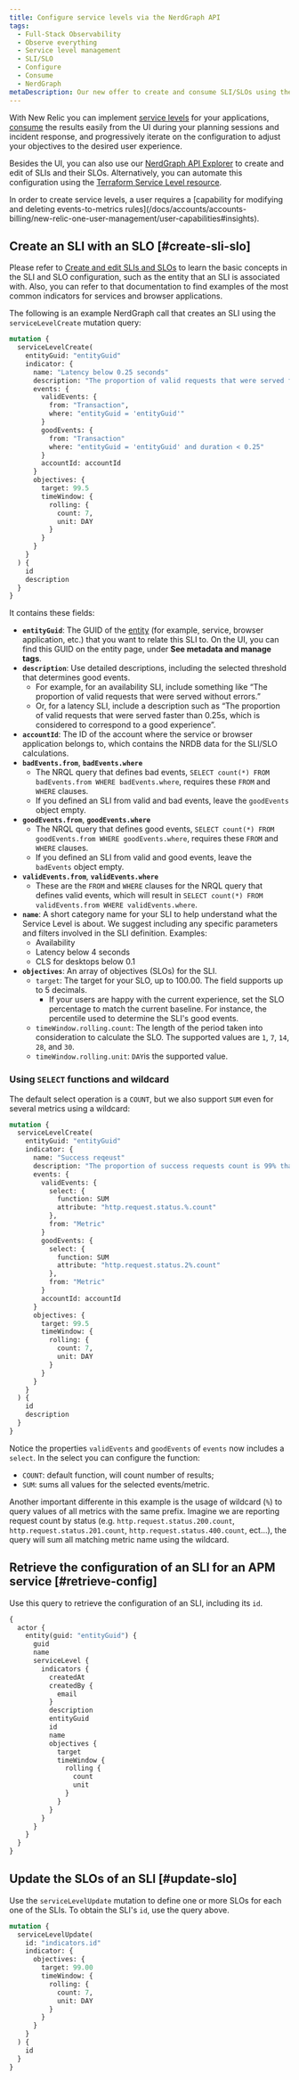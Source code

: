 ```yaml
---
title: Configure service levels via the NerdGraph API
tags:
  - Full-Stack Observability
  - Observe everything
  - Service level management
  - SLI/SLO
  - Configure
  - Consume
  - NerdGraph
metaDescription: Our new offer to create and consume SLI/SLOs using the NerdGraph API.
---
```


With New Relic you can implement [service levels](/docs/service-level-management/create-slm) for your applications, [consume](/docs/service-level-management/consume-slm) the results easily from the UI during your planning sessions and incident response, and progressively iterate on the configuration to adjust your objectives to the desired user experience.

Besides the UI, you can also use our [NerdGraph API Explorer](/docs/apis/nerdgraph/get-started/introduction-new-relic-nerdgraph/) to create and edit of SLIs and their SLOs. Alternatively, you can automate this configuration using the [Terraform Service Level resource](https://registry.terraform.io/providers/newrelic/newrelic/latest/docs/resources/service_level).

<Callout variant="important">
  In order to create service levels, a user requires a [capability for modifying and deleting events-to-metrics rules](/docs/accounts/accounts-billing/new-relic-one-user-management/user-capabilities#insights).  
</Callout>

## Create an SLI with an SLO [#create-sli-slo]

Please refer to [Create and edit SLIs and SLOs](/docs/service-level-management/create-slm#sli-entity) to learn the basic concepts in the SLI and SLO configuration, such as the entity that an SLI is associated with. Also, you can refer to that documentation to find examples of the most common indicators for <InlinePopover type="apm" /> services and browser applications.

The following is an example NerdGraph call that creates an SLI using the `serviceLevelCreate` mutation query:

```graphql
mutation {
  serviceLevelCreate(
    entityGuid: "entityGuid"
    indicator: {
      name: "Latency below 0.25 seconds"
      description: "The proportion of valid requests that were served faster than 0.25s, which is considered to correspond to a good experience."
      events: {
        validEvents: { 
          from: "Transaction", 
          where: "entityGuid = 'entityGuid'" 
        }
        goodEvents: {
          from: "Transaction"
          where: "entityGuid = 'entityGuid' and duration < 0.25"
        }
        accountId: accountId
      }
      objectives: {
        target: 99.5
        timeWindow: { 
          rolling: { 
            count: 7, 
            unit: DAY 
          } 
        }
      }
    }
  ) {
    id
    description
  }
}
```

It contains these fields:

* **`entityGuid`**: The GUID of the [entity](https://docs-preview.newrelic.com/docs/service-level-management/create-slm#sli-entity) (for example, <InlinePopover type="apm" /> service, browser application, etc.) that you want to relate this SLI to. On the UI, you can find this GUID on the entity page, under **See metadata and manage tags**.
* **`description`**: Use detailed descriptions, including the selected threshold that determines good events.
  * For example, for an availability SLI, include something like “The proportion of valid requests that were served without errors.”
  * Or, for a latency SLI, include a description such as “The proportion of valid requests that were served faster than 0.25s, which is considered to correspond to a good experience”.
* **`accountId`**: The ID of the account where the <InlinePopover type="apm" /> service or browser application belongs to, which contains the NRDB data for the SLI/SLO calculations.
* **`badEvents.from`**, **`badEvents.where`**
  * The NRQL query that defines bad events, `SELECT count(*) FROM badEvents.from WHERE badEvents.where`, requires these `FROM` and `WHERE` clauses.
  * If you defined an SLI from valid and bad events, leave the `goodEvents` object empty.
* **`goodEvents.from`**, **`goodEvents.where`**
  * The NRQL query that defines good events, `SELECT count(*) FROM goodEvents.from WHERE goodEvents.where`, requires these `FROM` and `WHERE` clauses.
  * If you defined an SLI from valid and good events, leave the `badEvents` object empty.
* **`validEvents.from`**, **`validEvents.where`**
  * These are the `FROM` and `WHERE` clauses for the NRQL query that defines valid events, which will result in `SELECT count(*) FROM validEvents.from WHERE validEvents.where`.
* **`name`**: A short category name for your SLI to help understand what the Service Level is about. We suggest including any specific parameters and filters involved in the SLI definition. Examples:
  * Availability
  * Latency below 4 seconds
  * CLS for desktops below 0.1
* **`objectives`**: An array of objectives (SLOs) for the SLI.
  * `target`: The target for your SLO, up to 100.00. The field supports up to 5 decimals.
    * If your users are happy with the current experience, set the SLO percentage to match the current baseline. For instance, the percentile used to determine the SLI's good events.
  * `timeWindow.rolling.count`: The length of the period taken into consideration to calculate the SLO. The supported values are `1`, `7`, `14`, `28`, and `30`.
  * `timeWindow.rolling.unit`: `DAY`is the supported value.

### Using `SELECT` functions and wildcard

The default select operation is a `COUNT`, but we also support `SUM` even for several metrics using a wildcard:

```graphql
mutation {
  serviceLevelCreate(
    entityGuid: "entityGuid"
    indicator: {
      name: "Success reqeust"
      description: "The proportion of success requests count is 99% that the total count"
      events: {
        validEvents: { 
          select: {
            function: SUM
            attribute: "http.request.status.%.count"
          },
          from: "Metric"
        }
        goodEvents: {
          select: {
            function: SUM
            attribute: "http.request.status.2%.count"
          },
          from: "Metric"
        }
        accountId: accountId
      }
      objectives: {
        target: 99.5
        timeWindow: { 
          rolling: { 
            count: 7, 
            unit: DAY 
          } 
        }
      }
    }
  ) {
    id
    description
  }
}
```

Notice the properties `validEvents` and `goodEvents` of `events` now includes a `select`. In the select you can configure the function:
- `COUNT`: default function, will count number of results;
- `SUM`: sums all values for the selected events/metric.

Another important differente in this example is the usage of wildcard (`%`) to query values of all metrics with the same prefix. Imagine we are reporting request count by status (e.g. `http.request.status.200.count`, `http.request.status.201.count`, `http.request.status.400.count`, ect...), the query will sum all matching metric name using the wildcard.

## Retrieve the configuration of an SLI for an APM service [#retrieve-config]

Use this query to retrieve the configuration of an SLI, including its `id`.

```graphql
{
  actor {
    entity(guid: "entityGuid") {
      guid
      name
      serviceLevel {
        indicators {
          createdAt
          createdBy {
            email
          }
          description
          entityGuid
          id
          name
          objectives {
            target
            timeWindow {
              rolling {
                count
                unit
              }
            }
          }
        }
      }
    }
  }
}
```

## Update the SLOs of an SLI [#update-slo]

Use the `serviceLevelUpdate` mutation to define one or more SLOs for each one of the SLIs. To obtain the SLI's `id`, use the query above.

```graphql
mutation {
  serviceLevelUpdate(
    id: "indicators.id"
    indicator: {
      objectives: {
        target: 99.00
        timeWindow: { 
          rolling: { 
            count: 7, 
            unit: DAY 
          }
        }
      }
    }
  ) {
    id
  }
}
```
